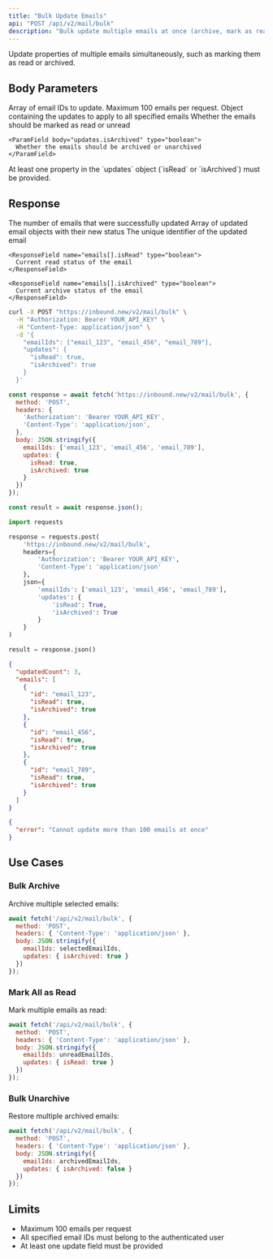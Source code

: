 ```yaml
---
title: "Bulk Update Emails"
api: "POST /api/v2/mail/bulk"
description: "Bulk update multiple emails at once (archive, mark as read, etc.)"
---
```


Update properties of multiple emails simultaneously, such as marking them as read or archived.

## Body Parameters

<ParamField body="emailIds" type="string[]" required>
  Array of email IDs to update. Maximum 100 emails per request.
</ParamField>

<ParamField body="updates" type="object" required>
  Object containing the updates to apply to all specified emails
  
  <Expandable title="Updates object properties">
    <ParamField body="updates.isRead" type="boolean">
      Whether the emails should be marked as read or unread
    </ParamField>
    
    <ParamField body="updates.isArchived" type="boolean">
      Whether the emails should be archived or unarchived
    </ParamField>
  </Expandable>
</ParamField>

<Note>
At least one property in the `updates` object (`isRead` or `isArchived`) must be provided.
</Note>

## Response

<ResponseField name="updatedCount" type="number">
  The number of emails that were successfully updated
</ResponseField>

<ResponseField name="emails" type="array">
  Array of updated email objects with their new status
  
  <Expandable title="Email object properties">
    <ResponseField name="emails[].id" type="string">
      The unique identifier of the updated email
    </ResponseField>
    
    <ResponseField name="emails[].isRead" type="boolean">
      Current read status of the email
    </ResponseField>
    
    <ResponseField name="emails[].isArchived" type="boolean">
      Current archive status of the email
    </ResponseField>
  </Expandable>
</ResponseField>

<RequestExample>

```bash cURL
curl -X POST "https://inbound.new/v2/mail/bulk" \
  -H "Authorization: Bearer YOUR_API_KEY" \
  -H "Content-Type: application/json" \
  -d '{
    "emailIds": ["email_123", "email_456", "email_789"],
    "updates": {
      "isRead": true,
      "isArchived": true
    }
  }'
```

```javascript Node.js
const response = await fetch('https://inbound.new/v2/mail/bulk', {
  method: 'POST',
  headers: {
    'Authorization': 'Bearer YOUR_API_KEY',
    'Content-Type': 'application/json',
  },
  body: JSON.stringify({
    emailIds: ['email_123', 'email_456', 'email_789'],
    updates: {
      isRead: true,
      isArchived: true
    }
  })
});

const result = await response.json();
```

```python Python
import requests

response = requests.post(
    'https://inbound.new/v2/mail/bulk',
    headers={
        'Authorization': 'Bearer YOUR_API_KEY',
        'Content-Type': 'application/json'
    },
    json={
        'emailIds': ['email_123', 'email_456', 'email_789'],
        'updates': {
            'isRead': True,
            'isArchived': True
        }
    }
)

result = response.json()
```

</RequestExample>

<ResponseExample>

```json Success
{
  "updatedCount": 3,
  "emails": [
    {
      "id": "email_123",
      "isRead": true,
      "isArchived": true
    },
    {
      "id": "email_456", 
      "isRead": true,
      "isArchived": true
    },
    {
      "id": "email_789",
      "isRead": true,
      "isArchived": true
    }
  ]
}
```

```json Error
{
  "error": "Cannot update more than 100 emails at once"
}
```

</ResponseExample>

## Use Cases

### Bulk Archive
Archive multiple selected emails:

```javascript
await fetch('/api/v2/mail/bulk', {
  method: 'POST',
  headers: { 'Content-Type': 'application/json' },
  body: JSON.stringify({
    emailIds: selectedEmailIds,
    updates: { isArchived: true }
  })
});
```

### Mark All as Read
Mark multiple emails as read:

```javascript
await fetch('/api/v2/mail/bulk', {
  method: 'POST',
  headers: { 'Content-Type': 'application/json' },
  body: JSON.stringify({
    emailIds: unreadEmailIds,
    updates: { isRead: true }
  })
});
```

### Bulk Unarchive
Restore multiple archived emails:

```javascript
await fetch('/api/v2/mail/bulk', {
  method: 'POST',
  headers: { 'Content-Type': 'application/json' },
  body: JSON.stringify({
    emailIds: archivedEmailIds,
    updates: { isArchived: false }
  })
});
```

## Limits

- Maximum 100 emails per request
- All specified email IDs must belong to the authenticated user
- At least one update field must be provided 